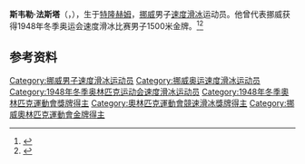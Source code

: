 {{NoteTA|G1=Sports}}
'''斯韦勒·法斯塔'''（{{lang-no|Sverre Farstad}}，{{bd|1920年|2月8日|1978年|3月27日}}），生于[[特隆赫姆|特隆赫姆]]，[[挪威|挪威]]男子[[速度滑冰|速度滑冰]]运动员。他曾代表挪威获得1948年冬季奥运会速度滑冰比赛男子1500米金牌。<ref>{{Cite web|title=Sverre FARSTAD|url=https://www.olympic.org/sverre-farstad|accessdate=2021-04-04|work=International Olympic Committee|archive-date=2017-03-26|archive-url=https://web.archive.org/web/20170326203143/https://www.olympic.org/sverre-farstad|dead-url=no}}</ref><ref>{{cite web|url=https://www.olympedia.org/athletes/85630|title=Sverre Farstad|work=Olympedia|accessdate=2021-04-05|archive-date=2020-10-08|archive-url=https://web.archive.org/web/20201008225932/https://www.olympedia.org/athletes/85630|dead-url=no}}</ref>

== 参考资料 ==
{{reflist}}

{{奥林匹克运动会速度滑冰比赛男子1500米冠军}}

{{Authority control}}
{{DEFAULTSORT:Farstad, Sverre}}
[[Category:挪威男子速度滑冰运动员|Category:挪威男子速度滑冰运动员]]
[[Category:挪威奥运速度滑冰运动员|Category:挪威奥运速度滑冰运动员]]
[[Category:1948年冬季奥林匹克运动会速度滑冰运动员|Category:1948年冬季奥林匹克运动会速度滑冰运动员]]
[[Category:1948年冬季奧林匹克運動會獎牌得主|Category:1948年冬季奧林匹克運動會獎牌得主]]
[[Category:奧林匹克運動會競速滑冰獎牌得主|Category:奧林匹克運動會競速滑冰獎牌得主]]
[[Category:挪威奧林匹克運動會金牌得主|Category:挪威奧林匹克運動會金牌得主]]